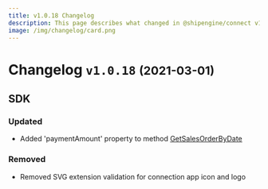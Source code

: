 ```yaml
---
title: v1.0.18 Changelog
description: This page describes what changed in @shipengine/connect v1.0.18
image: /img/changelog/card.png
---
```


Changelog `v1.0.18` <small>(2021-03-01)</small>
=========================================================

SDK
---------------------------------------
### Updated
* Added 'paymentAmount' property to method [GetSalesOrderByDate](../docs/reference/methods/get-sales-orders-by-date.mdx)

### Removed
* Removed SVG extension validation for connection app icon and logo
